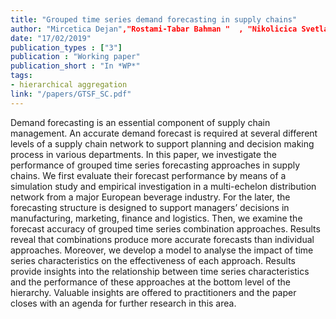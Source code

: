 ```yaml
---
title: "Grouped time series demand forecasting in supply chains"
author: "Mircetica Dejan","Rostami-Tabar Bahman "  , "Nikolicica Svetlana", "Maslarica Marinko"
date: "17/02/2019"
publication_types : ["3"]
publication : "Working paper"
publication_short : "In *WP*"
tags:
- hierarchical aggregation
link: "/papers/GTSF_SC.pdf"
---
```


Demand forecasting is an essential component of supply chain management. An accurate demand forecast is required at several different levels of a supply chain network to support planning and decision making process in various departments.  In this paper, we investigate the performance of grouped time series forecasting approaches in supply chains. We first evaluate their forecast performance by means of a simulation study and empirical investigation in a multi-echelon distribution network from a major European beverage industry. For the later, the forecasting structure is designed to support managers’ decisions in manufacturing, marketing, finance and logistics. Then, we examine the forecast accuracy of grouped time series combination approaches. Results reveal that combinations produce more accurate forecasts than individual approaches. Moreover, we develop a model to analyse the impact of time series characteristics on the effectiveness of each approach. Results provide insights into the relationship between time series characteristics and the performance of these approaches at the bottom level of the hierarchy. Valuable insights are offered to practitioners and the paper closes with an agenda for further research in this area.
